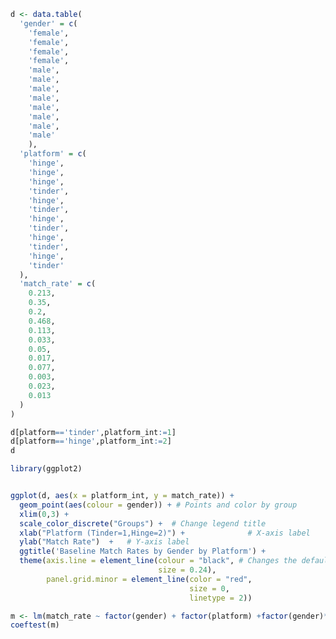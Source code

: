 ```r
d <- data.table(
  'gender' = c(
    'female',
    'female',
    'female',
    'female',
    'male',
    'male',
    'male',
    'male',
    'male',
    'male',
    'male',
    'male'
    ), 
  'platform' = c(
    'hinge',
    'hinge',
    'hinge',
    'tinder',
    'hinge',
    'tinder',
    'hinge',
    'tinder',
    'hinge',
    'tinder',
    'hinge',
    'tinder'
  ), 
  'match_rate' = c(
    0.213,
    0.35,
    0.2,
    0.468,
    0.113,
    0.033,
    0.05,
    0.017,
    0.077,
    0.003,
    0.023,
    0.013
  )
)

d[platform=='tinder',platform_int:=1]
d[platform=='hinge',platform_int:=2]
d

library(ggplot2)


ggplot(d, aes(x = platform_int, y = match_rate)) +
  geom_point(aes(colour = gender)) + # Points and color by group
  xlim(0,3) +
  scale_color_discrete("Groups") +  # Change legend title
  xlab("Platform (Tinder=1,Hinge=2)") +              # X-axis label
  ylab("Match Rate")  +   # Y-axis label
  ggtitle('Baseline Match Rates by Gender by Platform') +
  theme(axis.line = element_line(colour = "black", # Changes the default theme
                                 size = 0.24),
        panel.grid.minor = element_line(color = "red",
                                        size = 0,
                                        linetype = 2))

m <- lm(match_rate ~ factor(gender) + factor(platform) +factor(gender)*factor(platform),data=d)
coeftest(m)
```